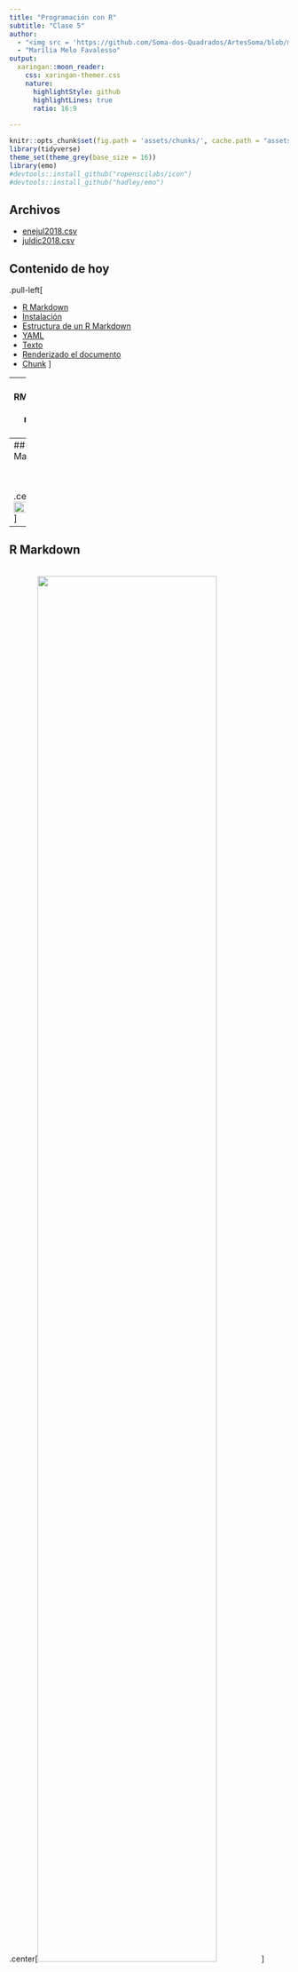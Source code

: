 ```yaml
---
title: "Programación con R"
subtitle: "Clase 5"
author: 
  - "<img src = 'https://github.com/Soma-dos-Quadrados/ArtesSoma/blob/main/simbolo_smfundo4.png?raw=true' width = '25%'>"
  - "Marília Melo Favalesso"
output:
  xaringan::moon_reader:
    css: xaringan-themer.css
    nature:
      highlightStyle: github
      highlightLines: true
      ratio: 16:9
      
---
```

```r
knitr::opts_chunk$set(fig.path = 'assets/chunks/', cache.path = "assets/cache/", dpi = 300)
library(tidyverse)
theme_set(theme_grey(base_size = 16))
library(emo)
#devtools::install_github("ropenscilabs/icon")
#devtools::install_github("hadley/emo")
```

## Archivos

- [enejul2018.csv](enejul2018.csv)
- [juldic2018.csv](juldic2018.csv)

## Contenido de hoy

.pull-left[

- [R Markdown](#RMarkdown)
- [Instalación](#instalacion)
- [Estructura de un R Markdown](#estructura)
- [YAML](#YAML)
- [Texto](#texto)
- [Renderizado el documento](#renderizado)
- [Chunk](#chunk)
]

---
name: RMarkdown
class: middle, center

# R Markdown

---
## R Markdown

<br>

<br>
.center[<img src="figs/1-Laura.png" style="width: 100%;">]
<br>

---
## R Markdown

<br>
.center[<img src="figs/2-Laura.png" style="width: 80%;">]
<br>

---
## R Markdown

<br>
.center[<img src="figs/3.2-Ellie.gif" style="width: 80%;">]
<br>

---
## R Markdown

<br>
.center[<img src="figs/11-RMarkdown.png" style="width: 80%;">]
<br>

---
## R Markdown

<br>
.center[<img src="figs/12-Laura.png" style="width: 75%;">]
<br>

---
## R Markdown

.pull-left[

- R Markdown es una poderosa herramienta para combinar análisis e informes en el mismo documento 💪.

- Permite compartir un solo archivo que contiene todos el texto, el código R y los metadatos necesarios para reproducir un análisis de datos del principio a fin 😉.

- No es necesário tener que conocer ningún código HTML o LaTeX ni preocuparse por obtener el formato correcto en un archivo DOCX de Microsoft Word 😎.

- Puede generar una variedad de formatos diferentes, y todo esto se hace usando un solo archivo de texto con algunos bits de formato ✌. 
]

.pull-right[
.center[<img src="figs/70-rmrkdown.png" style="width: 80%;">

[R Markdown Reference Guide](https://www.rstudio.com/wp-content/uploads/2015/03/R Markdown-reference.pdf)
]
]

---
## R Markdown

### Beneficios
👉 **Reproducible**: Documenta los pasos de una investigación o estudio científico.

👉 **Colaborativo**: Fácil de trabajar con otros en investigaciones y estudios científicos.

👉 **Eficiente**: Genere y actualice informes automáticamente (ej., HTML, MS Word y PDF).

👉 **Atractivo**: Incruste figuras, mapas y tablas interactivos en los informes (solo HTML).
]

### Aplicación 
.pull-left[
- [dashboard](https://pkgs.rstudio.com/flexdashboard/)
- [site](https://bookdown.org/yihui/blogdown/)
- [libros](https://bookdown.org/yihui/bookdown/)
- [tesis](https://ourcodingclub.github.io/tutorials/R Markdown-dissertation/)
]
.pull-right[
- [diapositivas](https://beatrizmilz.github.io/IME-27-08-2019/#1)
- [reportes](http://www.botanicaamazonica.wiki.br/labotam/doku.php?id=bot89:precurso:R Markdown:inicio)
- [póster académico](póster académico)
- [↑ ¡mucho más!]()
]

---
## R Markdown

.center[<img src="figs/13-RMarkdown.png" style="width: 75%;">]

> P.S: Las diapositivas de la clase se realizaron con los paquetes **R Markdown** + **Xarigan**.

---
## R Markdown

.pull-left[
.center[<img src="figs/7-markdown.png" style="width: 93%;">]
]

.pull-right[
### ¡Utilice **R Markdown** en todo!

-----

La recomendación es crear un archivo **R Markdown** para cada uno de sus proyectos R. La intención es documentar tanto del proyecto como sea posible.

-----
**R Markdown** proporciona un documento más legible con mejores descripciones de cómo y por qué se realizó una actividad que un script R estándar con algunas líneas comentadas.

-----
]

---
## R Markdown

<br>
.center[<img src="figs/14-RMarkdown.png" style="width: 95%;">]

---
## R Markdown

.center[<img src="figs/15-RMarkdown.png" style="width: 40%;">]

<!---
- *Markdown* es un lenguaje de marcado para desarrollar y formatear documentos;

- El paquete `knitr` ejecutará "fragmentos" de código y generará un archivo **.Rmd** con los códigos y sus resultados. A continuación, pandoc, que es un conversor, lo convierte al formato de
seado, generando los archivos en `.html`, `.docx`, `.pdf`, o `.odt`. 
--->

---
## R Markdown

<br>

.center[<img src="figs/16-laura.png" style="width: 95%;">]

---
name: instalacion
class: middle, center

# Instalación

---
## Instalación

- Instalar el paquete `R Markdown`:

```r
# Instalar desde CRAN
install.packages('R Markdown')

# O si desea probar la versión de desarrollo, instálela desde GitHub:
devtools::install_github('rstudio/R Markdown') 
```

------
- Instalar el paquete `knitr`:

```r
# Instalar desde CRAN
install.packages('knitr')

# O si desea probar la versión de desarrollo, instálela desde GitHub:
devtools::install_github('yihui/knitr') 
```

------
> **Nota:** el uso de "::" ayuda a acceder a la función exacta de un paquete específico: `nombre del paquete::función()`.

---
name: estructura
class: middle, center

# Estructura de un R Markdown

---
## Estructura de un R Markdown

- Empiece a crear un documento:

.center[
<button type="button">File</button> ⟶ <button type="button">New File </button> ⟶ <button type="button">R Markdown</button> ⟶  **OK**

<img src="figs/17-RMarkdown.gif" style="width: 70%;">]

---
## Estructura de un R Markdown

<br>
.center[<img src="figs/17-yaml.png" style="width: 150%;">]

---
## Estructura de un R Markdown

<br>
.center[<img src="figs/18-texto.png" style="width: 150%;">]

---
## Estructura de un R Markdown

<br>
.center[<img src="figs/19-code.png" style="width: 150%;">]

---
## Estructura de un R Markdown

<br>
.center[<img src="figs/17-RMarkdown.png" style="width: 150%;">]

---
name: YAML
class: middle, center

# YAML

---
## YAML

- YAML es responsable de la configuración del documento.

<br>
.center[<img src="figs/20-yaml.png" style="width: 120%;">]

---
## YAML

.center[<img src="figs/21-yaml.png" style="width: 75%;">]

- En el ejemplo se define como salida `html_document`, pero podemos modificar esta salida a otros formatos.

---
## YAML

### Otros cambios

- También podemos agregar otras informaciónes o cambiar configuraciones en nuestro documento ([consulte el documento de pandoc para obtener más información](https://pandoc.org/MANUAL.html#variables-for-latex)). 

- A continuación, se muestran algunos cambios que se aplican a **TODOS** los formatos de salida.

.center[<img src="figs/54-yaml.png" style="width: 45%;">]

- `fontsize: 10pt, 11pt o 12pt`.

---
## YAML

### Para salida en PDF

- Especificar `output: pdf_document` en el encabezado **YAML** producirá un archivo `.pdf` formateado con **LaTeX**.

<br>
.center[<img src="figs/62-yaml.png" style="width: 40%;">]
<br>

- **LaTeX** (pronunciado LAY-tech) es otro lenguaje de marcado de documentos, que permite al usuario usar etiquetas para formatear texto sin formato con un control muy fino. 

```
\color{red}{texto}
```
<p style="color:red">texto</p>

---
## YAML

### Para salida en PDF

- La compilación de un archivo **LaTeX** en un documento PDF legible requiere que también se instale una distribución **TeX** (por ejemplo, [MikTeX](https://miktex.org/)).

- Puede instalar una versión pequeña de **TeX** en su computadora directamente a través de **R** con el paquete [tinyTeX](https://yihui.name/tinytex/).

```r
# Instalar desde CRAN
install.packages('tinytex')

# Instalar TinyTeX
tinytex::install_tinytex()  
```

> ¡Ahora es solo comezar a editar y generar sus archivos `.PDF` con R Markdown!

> A continuación, hablaremos sobre algunos parámetros útiles para editar archivos `PDF`.

---
## YAML

### Para salida en PDF

.center[<img src="figs/56-yaml.png" style="width: 70%;">]

- Puede agregar una tabla de contenido usando la opción `toc=TRUE`. 

- Para especificar la 'profundidad' de los encabezados de la tabla de contenido tenemos la opción `toc_depth = 2`. 

- Puede agregar numeración de secciones a los encabezados usando la opción `number_sections: TRUE`. 

- Simplemente haga clic en el nombre de la sesión para acceder a ella <img src="figs/61-yaml.png" style="width: 3%;">.

---
## YAML

### Para salida en PDF

<br>
.center[<img src="figs/57-yaml.png" style="width: 70%;">]

---
## YAML

### Para salida en PDF

<br>
.center[<img src="figs/58-yaml.png" style="width: 50%;">]

---
## YAML

### Para salida en PDF

<br>
.center[<img src="figs/59-yaml.png" style="width: 50%;">]

---
## YAML

- Otra opción útil es utilizar `xelatex` para cambinar la fuente de nuestro documento:

<br>
.center[<img src="figs/60-yaml.png" style="width: 50%;">]

- `latex_engine: xelatex` permite el uso de fuentes del sistema (no disponible para el *default engine* `pdflatex`).

> `mainfont: font-family` especifica la fuente que se utilizará.

---
### Ejercicio 🤓

<br>

Comencemos por eliminar todo el contenido que tenemos en nuestro archivo **R Markdown**, con la excepción de *YAML*.

.center[<img src="figs/22-texto.gif" style="width: 55%;">]

---
### Ejercicio 🤓

> ¡Elaboración de un CV!

1 - Cambie el formato de archivo a `PDF`.

2 - Incluya la siguiente información en el **YALM** de su documento:

a) El título "Mi curriculum vitae". <br>
b) Su nombre. <br>

2 - Eliminar el tópico "fecha". 

4 - El archivo debe tener la siguiente configuración:

a) Fuente: 12pt.<br>
b) Márgenes: superior e inferior: 2 cm; izquierda y derecha: 1cm.<br>
c) El interlineado debe ser 1.25.<br>
d) El color de los enlaces debe ser azul.

5 - Guarda el archivo <img src="figs/64-disq.png" style="width: 3%;">.
---
name: texto
class: middle, center

# Texto

---
## Texto

### Markdown `r icons::icon_style(icons::fontawesome("markdown"), fill = "#000000")`

- Un lenguaje de *marcado simple*, **no** de programación.

- Textos con caracteres no alfabéticos (`#`, `\`, `*`, `!`, `[]` y `()`), que se utilizan para configurar títulos, listas, cursiva, negrita e insertar imágenes.

- Creado originalmente por [John Gruber](https://en.wikipedia.org/wiki/John_Gruber) y [Aaron Swartz](https://pt.wikipedia.org/wiki/Aaron_Swartz). 

- Vantajas son la simplicidad y la posibilidad de utilizar un lenguaje común para crear varios tipos de documentos (ej: HTML, PDF y Word).

- Es como *word*, pero con una gama de aplicaciones mucho más amplia.

---
## Texto

### Markdown `r icons::icon_style(icons::fontawesome("markdown"), fill = "#000000")`

.pull-left[

- *Markdown* fue diseñado originalmente para ser la abreviatura de *HTML*. Por ejemplo, para poner un texto en cursiva en *HTML*, lo encierra en `<em>texto</em>`. En *Markdown*, tenemos que hacer `\*texto\*`.

- **R Markdown** usa la versión *Markdown* de [Pandoc](https://pandoc.org/MANUAL.html#pandocs-markdown), que difiere ligeramente del Markdown estándar.

- Debido a su simplicidad, Markdown es muy fácil de usar 😺.
]

.pull-right[<img src="figs/27-markdown.png" style="width: 75%;">]

---
## Texto

### Edición de texto

.center[<img src="figs/23-markdown.png" style="width: 100%;">]

- No inserte espacios entre las *tags* de formato y el texto.

- Cualquier carácter precedido por una barra invertida (**\\**) se tratará como un carácter literal y no como una etiqueta de código: **\\\*cursiva\\\*** produce **\*cursiva\***.

---
## Texto

### Edición de texto

<br>
<img src="figs/26-markdown.png" style="width: 40%;">

- Las fórmulas matemáticas están escritas en [sintaxis de ecuación de LaTeX](https://latex.codecogs.com/eqneditor/editor.php).

- Las fórmulas se escriben dentro de los signos de dólar (**$**) para luego convertirse en ecuaciones matemáticas con los símbolos apropiados.

---
## Texto

### Edición de texto

.center[<img src="figs/24-markdown.png" style="width: 70%;">]

- Para crear una lista, anteponga a cada elemento de la lista ***** (o **+** o **-**) y un espacio.
- Para agregar sublistas, sangra 4 espacios.
- Use números con puntos como *tags* para listas numeradas.

---
## Texto

### Edición de texto

<img src="figs/30-markdown.png" style="width: 45%;">
<br>

```
[Accede al sitio web del curso aquí](https://introduccionalr.netlify.app/)
```
[Accede al sitio web del curso aquí](https://introduccionalr.netlify.app/)

---
## Texto

### Edición de texto

<img src="figs/29-markdown.png" style="width: 40%;">

<img src="figs/28-markdown.gif" style="width: 40%;">

---
## Texto

<img src="figs/25-markdown.png" style="width: 60%;">
<br>

---
## Texto

<img src="figs/25.2-markdown.png" style="width: 60%;">
<br>

--

> También puede utilizar la dirección virtual de una figura para incluirla en su trabajo. Por ejemplo:
> `![](https://www.jurassicworld.com/sites/default/files/2018-06/960x540_0001_trex.png)`

---
name: renderizado
class: middle, center

# Renderizado el documento

---
## Renderizado el documento

- Genera el archivo PDF

<br>
.center[<img src="figs/33-rend.png" style="width: 70%;">]

---
## Renderizado el documento

- Genera el archivo PDF

<br>
.center[<img src="figs/34-rend.png" style="width: 65%;">]

---
## Renderizado el documento

- Genera el archivo PDF

<br>
<div class="background" style="width: 1050px; height: 440px; white-space: nowrap; overflow-x: scroll; border: 0; padding: 10px;">

.center[<img src="figs/35-rend.png" style="width: 70%;">]

---
## Ejercicio 🤓

1 - Cree el tópico "Información personal" en su archivo R Markdown. A continuación, incluya las siguientes informaciónes:
- Correo electrónico
- Otros medios de contacto (site, twitter, researchgate, etc)

2 - Cree un tópico llamado "Educación" e incluya información sobre su formación académica.

3 - Cree un tópico llamado "Capacitación adicional" y agregue cursos que ya haya tomado.

4 - Incluye otros temas que creas que son importantes para tu **CV**, por ejemplo:
- Premios por distinción académica
- Publicaciones en congresos
- Artículos científicos
- Clases y / o cursos impartidos

> ¡Utilice y abuse de las funciones de R Markdown!

5 - Genere el archivo en **pdf**.

---
## Ejercicio 🤓

.center[
<div class="background" style="width: 1050px; height: 530px; white-space: nowrap; overflow-x: scroll; border: 0; padding: 0px;">

<img src="figs/63-texto.png" style="width: 100%;">
]

---
name: chunk
class: middle, center

# Chunk

---
## Chunk

<br>
Los **code chunks** son fragmentos de código en R que se pueden ejecutar para generar resultados que se incorporarán al documento `.Rmd`. 

<br>
<img src="figs/37-chunk.png" style="width: 35%;">

---
## Chunk

<br>
Los **code chunks** son fragmentos de código en R que se pueden ejecutar para generar resultados que se incorporarán al documento `.Rmd`. 

<br>
<img src="figs/38-chunk.png" style="width: 35%;">

---
## Chunk

<br>
- Los `chunks` están delimitados por tres acentos graves (<img src="figs/42-chunk.png" style="width: 4%;">) en la parte superior e inferior.

- Entre las llaves `{}` está el lenguaje de programación que estamos usando dentro del chunk. En nuestro caso, estamos usando `{R}`. 

<br>
<img src="figs/39-chunk.png" style="width: 35%;">
<br>

- Podemos utilizar otros lenguajes de programación: `python`, `css`, `SQL`, etc. 

---
## Chunk

- Escribimos nuestro código R entre los tres acentos graves...

<img src="figs/40-chunk.png" style="width: 35%;">
<br>

- ...y la R nos dará la salida de nuestra función debajo del `chunk`.

<img src="figs/41-chunk.png" style="width: 35%;">
<br>

---
## Chunk

- Puede insertar rápidamente `chunks` en su archivo con:

  - El atajo de teclado `Ctrl + Alt + I` (`OS X: Cmd + Opción + I`).
  
  - Escribiendo los delimitadores de un `chunk`: <img src="figs/45-chunk.png" style="width: 12%;">.

  - O con el comando `Add Chunk` en la barra de herramienta del editor <img src="figs/43-chunk.png" style="width: 3%;">.

<br>
.center[<img src="figs/44-chunk.png" style="width: 70%;">]
<br>

---
## Chunk

### Definiciones

<img src="figs/46-chunk.png" style="width: 45%;">
<br>

- La salida del `chunk` se puede personalizar con las opciones de **knitr**, argumentos establecidos en el `{r ...}`.

  - Por ejemplo, podemos pedirle al chunk R que genere un gráfico, pero que no muestre el código que generó el gráfico.

- Aquí veremos algunas de las diversas personalizaciones que podemos hacer.

- Para más informaciónes, acceda: [R Markdown Reference Guide](https://www.rstudio.com/wp-content/uploads/2015/03/R Markdown-reference.pdf)

---
## Chunk

### Definiciones

<img src="figs/47-chunk.png" style="width: 38%;">
- Para evitar que el código y los resultados aparezcan en el archivo completo.
- *R Markdown* aún ejecuta el código en el fragmento y los resultados pueden ser utilizados por otros fragmentos.

--------
<br>
<img src="figs/48-chunk.png" style="width: 38%;">

- Para evitar que el código - pero no los resultados - aparezcan en el archivo completo.
- Esta es una forma útil de incorporar imágenes.

---
## Chunk

### Definiciones

<img src="figs/49-chunk.png" style="width: 40%;">

- Evita que los mensajes generados por el código aparezcan en el archivo terminado.

------

<br>
<img src="figs/50-chunk.png" style="width: 40%;">

- Evita que las advertencias generadas por el código aparezcan en el final.

---
## Chunk

### Definiciones

<img src="figs/52-chunk.png" style="width: 40%;">

- Indica si el código debe ejecutarse. 

------

<br>
<img src="figs/51-chunk.png" style="width: 40%;">

- Agrega una leyenda a los resultados gráficos.

---
### Ejercicios 🤓

<br>
> A cada 6 meses es necesario realizar un informe sobre el número de casos de dengue por provincia de Argentina. Los datos son del [Registro del Sistema Nacional de Vigilancia de la Salud para Argentina](http://datos.salud.gob.ar/dataset/vigilancia-de-dengue-y-zika/archivo/318834df-656d-4e71-9e87-195ebd96a0f8).

> Para facilitar el trabajo, decidió crear un informe dinámico con R Markdown para ayudarle 👩‍💻.

1 - Cree un nuevo archivo R Markdown. En este archivo, incluya las informaciónes:
- Titulo "Vigilancia de Dengue en Argentina"
- Su nombre.
- La fecha

---
### Ejercicios 🤓

2 - Crea un "chunk R". Configure el `chunk` para ocultar códigos, salidas y advertencias. Solo necesitas ejecutar los códigos.

3 - Al comienzo del `chunk`, incluya los paquetes que utilizará:
```r
## Paquetes ----------------------------------------------------------
library(tidyverse) 
library(kableExtra) 
```

4 - Crea dos objetos, uno llamado "mes_comiezo" y el otro "mes_final". En el primer objeto asigne el valor "enero" y en el segundo asigne "julio". Cree un tercer objeto llamado "año" y asigne el valor "2018".

```r
## Curso del tiempo --------------------------------------------------
mes_comiezo <- "Enero"
mes_final <- "Julio"
ano <- 2018
```

---
### Ejercicios 🤓

5 - Abra la siguiente base de datos en R: "`enejul2018.csv`". 

```r
## Descarga de la base de datos --------------------------------------
datos <- read_csv2("enejul2018.csv")
```

> ¿Qué variables están disponibles en esta tabla?

---
### Ejercicios 🤓

6 - De la tabla "`datos`" contaremos el número de casos de dengue por provincia.

- Seleccione las columnas en las que queremos los datos.
```r
datos %>% 
  dplyr::select(provincia_nombre, evento_nombre, cantidad_casos)  #<<
```

---
### Ejercicios 🤓

6 - De la tabla "`datos`" contaremos el número de casos de dengue por provincia.

- Agrupar datos por provincia y enfermedad.
```r
datos %>% 
  dplyr::select(provincia_nombre, evento_nombre, cantidad_casos) %>% 
  group_by(provincia_nombre, evento_nombre) #<<
```

---
### Ejercicios 🤓

6 - De la tabla "`datos`" contaremos el número de casos de dengue por provincia.
- Suma el número de casos por provincia

<div class="background" style="width: 1000px; height: 430px; white-space: nowrap; overflow-x: scroll; border: 0; padding: 0px;">
```r
datos %>% 
  dplyr::select(provincia_nombre, evento_nombre, cantidad_casos) %>% 
  group_by(provincia_nombre, evento_nombre) %>% 
  summarise(total = sum(cantidad_casos)) #<<
```

---
### Ejercicios 🤓

6 - De la tabla "`datos`" contaremos el número de casos de dengue por provincia.

- Muevamos "dengue" y "zika" de filas a columnas.

<div class="background" style="width: 1000px; height: 430px; white-space: nowrap; overflow-x: scroll; border: 0; padding: 0px;">

```r
datos %>% 
  dplyr::select(provincia_nombre, evento_nombre, cantidad_casos) %>% 
  group_by(provincia_nombre, evento_nombre) %>% 
  summarise(total = sum(cantidad_casos)) %>%
  pivot_wider(names_from = evento_nombre, values_from = total) #<<
```

---
### Ejercicios 🤓

6 - De la tabla "`datos`" contaremos el número de casos de dengue por provincia.

- Borra los datos de Zica.

<div class="background" style="width: 1000px; height: 430px; white-space: nowrap; overflow-x: scroll; border: 0; padding: 0px;">
```r
datos %>% 
  dplyr::select(provincia_nombre, evento_nombre, cantidad_casos) %>% 
  group_by(provincia_nombre, evento_nombre) %>% 
  summarise(total = sum(cantidad_casos)) %>% 
  pivot_wider(names_from = evento_nombre, values_from = total) %>% 
  dplyr::select(-`Enfermedad por Virus del Zika`) #<<
```

---
### Ejercicios 🤓

6 - De la tabla "`datos`" contaremos el número de casos de dengue por provincia.

- Ordene los datos en orden descendente.

<div class="background" style="width: 1000px; height: 430px; white-space: nowrap; overflow-x: scroll; border: 0; padding: 0px;">
```r
datos %>% 
  dplyr::select(provincia_nombre, evento_nombre, cantidad_casos) %>% 
  group_by(provincia_nombre, evento_nombre) %>% 
  summarise(total = sum(cantidad_casos)) %>% 
  pivot_wider(names_from = evento_nombre, values_from = total) %>% 
  dplyr::select(-`Enfermedad por Virus del Zika`) %>% 
  arrange(desc(Dengue)) #<<
```

---
### Ejercicios 🤓

6 - De la tabla "`datos`" contaremos el número de casos de dengue por provincia.

- Cambiemos el nombre de las columnas.

<div class="background" style="width: 1000px; height: 430px; white-space: nowrap; overflow-x: scroll; border: 0; padding: 0px;">
```r
datos %>% 
  dplyr::select(provincia_nombre, evento_nombre, cantidad_casos) %>% 
  group_by(provincia_nombre, evento_nombre) %>% 
  summarise(total = sum(cantidad_casos)) %>% 
  pivot_wider(names_from = evento_nombre, values_from = total) %>% 
  dplyr::select(-`Enfermedad por Virus del Zika`) %>% 
  arrange(desc(Dengue)) %>%
  rename(Provincia = provincia_nombre, Casos = Dengue) #<<
```

---
### Ejercicios 🤓

6 - De la tabla "`datos`" contaremos el número de casos de dengue por provincia.

- Guarde todo el proceso para producir la tabla en un objeto.

```r
newdt <- datos %>% 
  dplyr::select(provincia_nombre, evento_nombre, cantidad_casos) %>% 
  group_by(provincia_nombre, evento_nombre) %>% 
  summarise(total = sum(cantidad_casos)) %>% 
  pivot_wider(names_from = evento_nombre, values_from = total) %>% 
  dplyr::select(-`Enfermedad por Virus del Zika`) %>% 
  arrange(desc(Dengue)) %>%
  rename(Provincia = provincia_nombre, Casos = Dengue) 
```

---

### <font color="red"> !!!! </font>

- Puede insertar los resultados del código R directamente en los textos de R Markdown.

- Debe incluir un acento grave, la letra `r`, un espacio, el nombre de su objeto y nuevamente un acento grave: <img src="figs/64-code.png" style="width: 13%;">

<br>
.center[<img src="figs/65-code.png" style="width: 45%;">]
<br>

> Usemos esta función en nuestro ejercicio.

---
### Ejercicios 🤓

7 - Complete los espacios en el texto usando la sintaxis R.

> En el período de `MES_COMIEZO` - `MES_FINAL` del año `AÑO`, Argentina totalizó `XX` casos de dengue, siendo la provincia de `XXXXX` la que presenta mayor número de afectados.

8 - Pegue el texto del *ejercicio 7* en su archivo R Markdown; abajo del `chunk`.

---
## `kable`

- La función `kable()` en **knitr** es un generador de tablas muy simple

- Es simple por diseño!!

- Solo genera tablas para datos estrictamente rectangulares, como `matrix` y `data.frame`. No puede formatear mucho las celdas de la tabla o combinar celdas. 

- Sin embargo, esta función tiene una gran cantidad de argumentos para personalizar la apariencia de las tablas:

```r
tabla %>%
  kable(format, # ('latex', 'html', 'pipe', 'simple') 
        digits = getOption("digits"), # número de dígitos
        row.names = NA, # nombres de líneas
        col.names = NA, # nombres de columnas
        align, # Alineación de columnas: 'l', 'c', 'r'
        caption = NULL, # leyenda
        escape = TRUE) # escapar de characters especiales? TRUE/FALSE
```

---
## `kableExtra`

- El paquete `kableExtra` está diseñado para extender la funcionalidad básica de las tablas producidas usando `knitr::kable()`. 

- Dado que `knitr::kable()` es simple por diseño, definitivamente tiene muchas características faltantes que se ven comúnmente en otros paquetes, y `kableExtra` ha llenado el vacío perfectamente. 

- Lo más sorprendente de `kableExtra` es que la mayoría de sus características de tabla funcionan tanto para formatos **HTML** como **PDF**.

- Para más informaciones: 
  - ["*Create Awesome LaTeX Table with knitr::kable and kableExtra*" (Hao Zhu, 2020)](https://haozhu233.github.io/kableExtra/awesome_table_in_pdf.pdf). 

- Instalación:
```r
install.packages("kableExtra") 
```

---
### Ejercicios 🤓

8 - Cree un nuevo `chunk` que muestre los resultados de la función, pero oculte el código.

9 - Insertemos una tabla con las provincias y el total de casos de Dengue en el texto usando el paquete `kableExtra`.

<div class="background" style="width: 1050px; height: 445px; white-space: nowrap; overflow-x: scroll; border: 0; padding: 0px;">

```r
newdt %>% 
  kbl(booktabs = T, # Incluye división entre extremos 
                  align = "c", # Alineación de la tabla en el texto
                  caption = "Distribución de casos de dengue por provincia de Argentina.", # Leyenda
                  longtable = T) %>% # Para tablas largas
  column_spec(1, # columna 1
              width = "6cm", # 6cm de ancho
              latex_valign = "p") %>% # alineamiento vertical
  column_spec(2, # columna 2
              color = "white", # color de las letras = blanco
              width = "2.5cm", # 2.5cm de ancho
              bold = T, # escribiendo en negrita
              background = spec_color(newdt$Casos, end = 0.9, option = "A", direction = -1)) # colorear las líneas de acuerdo con los valores
```

---
### Ejercicios 🤓

10 - ¡Listo, salva en archivo y genera el PDF!. Comprueba los resultados de tu informe.

<div class="background" style="width: 1050px; height: 480px; white-space: nowrap; overflow-x: scroll; border: 0; padding: 0px;">
<img src="figs/68-informe.png" style="width: 87%;">

---
<br>

<img src="figs/66-ellie.png" style="width: 87%;">

---
<br>

<img src="figs/67-ellie.png" style="width: 100%;">

---
### Ejercicios 🤓

> El informe con datos sobre casos de dengue entre enero y julio de 2018 ya se ha entregado, ¡pero es hora de crear un nuevo informe! Con datos de julio hasta diciembre.

11 - Cree un nuevo archivo R Markdown.

12 - Copie y pegue toda la información de su informe anterior en este nuevo archivo.

13 - Cambie el contenido del objeto `mes_comiezo` para "*julio*" y de `mes_final` para "*Diciembre*".
```r
mes_comiezo <- "Julio"
mes_final <- "Diciembre"
ano <- 2018
```

14 - Cambiar la tabla de datos que se cargará para `juldic2018.csv`.
```r
datos <- read_csv2("juldic2018.csv.csv")
```

15 - Guarde el archivo y genere el PDF.

16 - Compare los resultados de los dos informes.

---
class: clear, center

## ¡Fin de clase!

<img src="figs/69-fin.png" style="width: 50%;">

---
## Tarea 💻

1. En lugar de una tabla, representa los datos del dengue con un gráfico.

2. Cambie la fuente a "Times New Roman".

3. Cambie el texto a dos columnas.

4. Agregue una figura o tabla con la distribución de los casos de dengue por edad. Escribe una oración que explique qué grupo de edad tiene el mayor número de casos.

5. Convierta el informe para los casos de virus del Zika, que también están disponibles en las tablas "`enejul2018.csv`" y "`juldic2018.csv`". No olvide cambiar el título y la información de la tabla.

---
class: middle

## [¡No olvides tu tarea!](https://forms.gle/x4EbVJX76dZo3FQP9) `r icons::icon_style(icons::fontawesome("user-edit"), fill = "#000000")`

<br> 

<br>

### Soma dos quadrados

- `r icons::icon_style(icons::fontawesome("github"), fill = "#000000")` [Soma-Dos-Quadrados/introduccionalR](https://github.com/Soma-dos-Quadrados/introduccionalR)
- `r icons::icon_style(icons::fontawesome("youtube"), fill = "#000000")` [/somaquadrados](https://www.youtube.com/channel/UC8_OHjnszxRiit92ZJlNH4A)
- `r icons::icon_style(icons::fontawesome("twitch"), fill = "#000000")` [/somadosquadrados](https://www.twitch.tv/somaquadrados)
- `r icons::icon_style(icons::fontawesome("twitter"), fill = "#000000")` [@somadosquadrados](https://twitter.com/somaquadrados)


### Marília Melo Favalesso 

- `r icons::icon_style(icons::fontawesome("envelope", style = "solid"), fill = "#000000")` [mariliabioufpr@gmail.com](mariliabioufpr@gmail.com)
- `r icons::icon_style(icons::fontawesome("globe-americas", style = "solid"), fill = "#000000")` [www.mmfava.com](www.mmfava.com)
- `r icons::icon_style(icons::fontawesome("github"), fill = "#000000")` [ /mmfava](https://github.com/mmfava)
